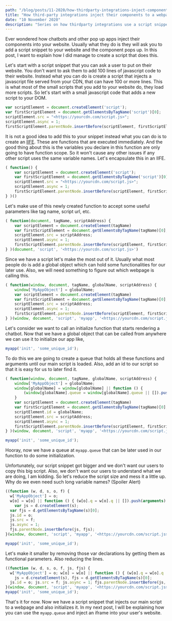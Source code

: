 ```yaml
---
path: "/blog/posts/11-2020/how-thirdparty-integrations-inject-components-p1"
title: "How third-party integrations inject their components to a webpage? - Part 1"
date: "10 November 2020"
description: "Series on how thirdparty integrations use a script snippet to inject their components to a webpage."
---
```

Ever wondered how chatbots and other pop up apps inject their components into your website. Usually what they do is they will ask you to add a script snippet to your website and the component pops up. In this post, I want to explain how I did manage to create a script that does this.

Let's start with a script snippet that you can ask a user to put on their website. You don't want to ask them to add 100 lines of javascript code to their website. Instead what you can do is create a script that injects a javascript file served from your CDN, that can have 100 or more lines. This is what most of the small scripts that you add to your website do, they load more scripts. So let's start with a small javascript code that adds a new script to your DOM.

```js
var scriptElement = document.createElement('script');
var firstScriptElement = document.getElementsByTagName('script')[0];
scriptElement.src = "<https://yourcdn.com/script.js>";
scriptElement.async = 1;
firstScriptElement.parentNode.insertBefore(scriptElement, firstScriptElement);
```

It is not a good idea to add this to your snippet instead what you can do is to create an [IIFE](https://developer.mozilla.org/en-US/docs/Glossary/IIFE). These are functions that are executed immediately. And the good thing about this is the variables you declare in this function are only going to have function scope. So it won't cause any other issues if any other script uses the same variable names. Let's encapsulate this in an IIFE.

```js
( function() {
	var scriptElement = document.createElement('script');
	var firstScriptElement = document.getElementsByTagName('script')[0];
	scriptElement.src = "<https://yourcdn.com/script.js>";
	scriptElement.async = 1;
	firstScriptElement.parentNode.insertBefore(scriptElement, firstScriptElement);
} )()
```

Let's make use of this newly created function to accept some useful parameters like tag name, script url, etc.

```js
( function(document, tagName, scriptAddress) {
	var scriptElement = document.createElement(tagName)
	var firstScriptElement = document.getElementsByTagName(tagName)[0];
	scriptElement.src = scriptAddress;
	scriptElement.async = 1;
	firstScriptElement.parentNode.insertBefore(scriptElement, firstScriptElement);
} )(document, 'script', '<https://yourcdn.com/script.js>')
```

Since we have a script let's make the most out of it. Usually what most people do is add a global object which can hold some functionalities for our later use. Also, we will need something to figure out which webpage is calling this.

```js
( function(window, document, tagName, globalName, scriptAddress) {
	window['MyAppObject'] = globalName;
	var scriptElement = document.createElement(tagName)
	var firstScriptElement = document.getElementsByTagName(tagName)[0];
	scriptElement.src = scriptAddress;
	scriptElement.async = 1;
	firstScriptElement.parentNode.insertBefore(scriptElement, firstScriptElement);
} )(window, document, 'script', 'myapp', '<https://yourcdn.com/script.js>')
```

Let's consider we want to call an initialize function that starts rendering a chatbot. Now that we have a global object that can be called from anywhere we can use it to initialize our app like,

```js
myapp('init', 'some_unique_id');
```

To do this we are going to create a queue that holds all these functions and arguments until our main script is loaded. Also, add an id to our script so that it is easy for us to later find it.

```js
( function(window, document, tagName, globalName, scriptAddress) {
	window['MyAppObject'] = globalName;
	window[globalName] = window[globalName] || function () {
		(window[globalName].queue = window[globalName].queue || []).push(arguments);	
	}
	var scriptElement = document.createElement(tagName)
	var firstScriptElement = document.getElementsByTagName(tagName)[0];
	scriptElement.id = globalName;
	scriptElement.src = scriptAddress;
	scriptElement.async = 1;
	firstScriptElement.parentNode.insertBefore(scriptElement, firstScriptElement);
} )(window, document, 'script', 'myapp', '<https://yourcdn.com/script.js>')

myapp('init', 'some_unique_id');
```

Hooray, now we have a queue at `myapp.queue` that can be later used in our function to do some initialization.

Unfortunately, our script snippet got bigger and we don't want our users to copy this big script. Also, we don't want our users to understand what we are doing, I am kidding. So let's reduce the script size and mess it a little up. Why do we even need such long variable names? (Spoiler Alert)

```js
((function (w, d, s, o, f) {
  w['MyAppObject'] = o;
  w[o] = w[o] || function () { (w[o].q = w[o].q || []).push(arguments) };
	var js = d.createElement(s);
  var fjs = d.getElementsByTagName(s)[0];
  js.id = o;
  js.src = f;
  js.async = 1;
  fjs.parentNode.insertBefore(js, fjs);
}(window, document, 'script', 'myapp', '<https://yourcdn.com/script.js>'))

myapp('init', 'some_unique_id');
```

Let's make it smaller by removing those var declarations by getting them as functional parameters. Also reducing the lines.

```js
((function (w, d, s, o, f, js, fjs) {
  w['MyAppObject'] = o; w[o] = w[o] || function () { (w[o].q = w[o].q || []).push(arguments) };
	js = d.createElement(s), fjs = d.getElementsByTagName(s)[0];
  js.id = o; js.src = f; js.async = 1; fjs.parentNode.insertBefore(js, fjs);
}(window, document, 'script', 'myapp', '<https://yourcdn.com/script.js>'))
myapp('init', 'some_unique_id');
```

That's it for now. Now we have a script snippet that injects our main script to a webpage and also initializes it. In my next post, I will be explaining how you can use the `myapp.queue` and inject an iframe into your user's website.